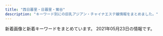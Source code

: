 ```yaml
---
title: "西日暮里・日暮里・鶯谷"
description: "キーワード別にの巨乳アジアン・チャイナエステ嬢情報をまとめました。"
---
```


新着画像と新着キーワードをまとめています。
2021年05月23日の情報です。

<DmmAffiliateIns />
<KeywordTable
  shops={
    [
    {
        "keywords": {
            "C": 15
        },
        "station": "JR\u9daf\u8c37\u99c5\u5317\u53e3",
        "url": "http://es-rlx.com/",
        "name": "\u5065\u7f8e\u5802",
        "img_links": [
            "http://es-rlx.com/img/access/road01.jpg",
            "http://es-rlx.com/img/access/kanban.png",
            "http://es-rlx.com/staff/minami/01.jpg",
            "http://es-rlx.com/staff/sakura/01mb.jpg",
            "http://es-rlx.com/staff/yuki/01.jpg",
            "http://es-rlx.com/staff/minami/01mb.jpg",
            "http://es-rlx.com/img/access/road03.jpg",
            "http://es-rlx.com/img/access/road02.jpg",
            "http://es-rlx.com/staff/yuki/01mb.jpg",
            "http://es-rlx.com/pic/top3.jpg",
            "http://es-rlx.com/pic/head.png",
            "http://es-rlx.com/i/files/homeimg.jpg",
            "http://es-rlx.com/img/access/roaddm.png",
            "http://es-rlx.com/img/access/road04.jpg",
            "http://es-rlx.com/pic/top2.jpg",
            "http://es-rlx.com/img/youtube.jpg",
            "http://es-rlx.com/img/ttl_staff.png",
            "http://es-rlx.com/staff/sakura/01.jpg",
            "http://es-rlx.com/img/ttl_rec.png",
            "http://es-rlx.com/pic/top1.jpg",
            "http://es-rlx.com/img/ft_tel.png",
            "http://es-rlx.com/img/ttl_mobile.png",
            "http://es-rlx.com/img/ttl_tnew.png"
        ]
    },
    {
        "keywords": {},
        "station": "JR\u65e5\u66ae\u91cc\u99c5\u6771\u53e3",
        "name": "\u307f\u306a\u307f",
        "url": "http://es-minami.com/",
        "img_links": [
            "http://www.es-minami.com/gals/yuki1.jpg",
            "http://es-minami.com/gals/mika1.jpg",
            "http://www.es-minami.com/img/mika1.jpg",
            "http://es-minami.com/images/staff-bar.png",
            "http://www.es-minami.com/gals/mika1.jpg",
            "http://es-minami.com/images/nana1.jpg",
            "http://www.es-minami.com/gals/sakura1.jpg",
            "http://es-minami.com/img/sayuri1.jpg",
            "http://es-minami.com/gals/mika2.jpg",
            "http://es-minami.com/img/yuki1.jpg",
            "http://www.es-minami.com/gals/riri1.jpg",
            "http://www.es-minami.com/img/sayuri2.jpg",
            "http://es-minami.com/img/sayuri2.jpg",
            "http://www.es-minami.com/gals/rika1.jpg",
            "http://www.es-minami.com/img/sayuri1.jpg",
            "http://www.es-minami.com/images/yuki1.jpg",
            "http://www.es-minami.com/images/riri1.jpg",
            "http://www.es-minami.com/images/sayuri1.jpg",
            "http://www.es-minami.com/img/mika2.jpg",
            "http://es-minami.com/gals/sayuri1.jpg",
            "http://es-minami.com/gals/riri1.jpg",
            "http://www.es-minami.com/gals/nana1.jpg",
            "http://es-minami.com/img/nana1.jpg",
            "http://es-minami.com/gals/sayuri2.jpg",
            "http://www.es-minami.com/images/mobole.png",
            "http://www.es-minami.com/images/nana1.jpg",
            "http://www.es-minami.com/img/riri1.jpg",
            "http://www.es-minami.com/images/staff-bar.png",
            "http://es-minami.com/img/mika2.jpg",
            "http://www.es-minami.com/gals/sayuri2.jpg",
            "http://www.es-minami.com/images/mika1.jpg",
            "http://www.es-minami.com/img/yuki1.jpg",
            "http://www.es-minami.com/images/news.png",
            "http://es-minami.com/images/rika1.jpg",
            "http://es-minami.com/gals/sakura1.jpg",
            "http://es-minami.com/gals/nana1.jpg",
            "http://www.es-minami.com/img/nana1.jpg",
            "http://es-minami.com/images/pick_staff6.jpg",
            "http://es-minami.com/img/mika1.jpg",
            "http://es-minami.com/gals/rika1.jpg",
            "http://es-minami.com/images/mika2.jpg",
            "http://es-minami.com/images/news.png",
            "http://es-minami.com/images/riri1.jpg",
            "http://es-minami.com/images/yuki1.jpg",
            "http://www.es-minami.com/images/sayuri2.jpg",
            "http://es-minami.com/images/mobole.png",
            "http://es-minami.com/images/sayuri1.jpg",
            "http://www.es-minami.com/gals/mika2.jpg",
            "http://www.es-minami.com/gals/sayuri1.jpg",
            "http://www.es-minami.com/images/rika1.jpg",
            "http://www.es-minami.com/images/pick_staff6.jpg",
            "http://www.es-minami.com/images/mika2.jpg",
            "http://es-minami.com/gals/yuki1.jpg",
            "http://es-minami.com/images/mika1.jpg",
            "http://es-minami.com/images/sayuri2.jpg",
            "http://es-minami.com/img/riri1.jpg"
        ]
    },
    {
        "station": "JR\u897f\u65e5\u66ae\u91cc\u99c5",
        "url": "http://www.hohoemi.es-relax.info/",
        "img_links": [
            "http://www.hohoemi.es-relax.info/gals/mirai1.jpg",
            "http://www.hohoemi.es-relax.info/i/room/r02.jpg",
            "http://www.hohoemi.es-relax.info/gals/monika1.jpg",
            "http://www.hohoemi.es-relax.info/images/r05.jpg",
            "http://www.hohoemi.es-relax.info/gals/nanami1.jpg",
            "http://www.hohoemi.es-relax.info/i/room/r04.jpg",
            "http://www.hohoemi.es-relax.info/i/room/r01.jpg",
            "http://www.hohoemi.es-relax.info/gals/yuyu1.jpg",
            "http://www.hohoemi.es-relax.info/gals/yuri1.jpg",
            "http://www.hohoemi.es-relax.info/images/img04.jpg",
            "http://www.hohoemi.es-relax.info/gals/karin1.jpg",
            "http://www.hohoemi.es-relax.info/images/r01.jpg",
            "http://www.hohoemi.es-relax.info/images/newsbar.jpg",
            "http://www.hohoemi.es-relax.info/images/r04.jpg",
            "http://www.hohoemi.es-relax.info/i/room/r03.jpg",
            "http://www.hohoemi.es-relax.info/gals/nana1.jpg",
            "http://www.hohoemi.es-relax.info/images/162-1.jpg",
            "http://www.hohoemi.es-relax.info/images/img02.jpg",
            "http://www.hohoemi.es-relax.info/images/r02.jpg",
            "http://www.hohoemi.es-relax.info/images/img03.jpg",
            "http://www.hohoemi.es-relax.info/images/r03.jpg"
        ],
        "name": "\u307b\u307b\u3048\u307f",
        "keywords": {}
    },
    {
        "station": "JR\u897f\u65e5\u66ae\u91cc\u99c5",
        "url": "http://chou.ies.bz/",
        "keywords": {
            "86": 7,
            "D": 7,
            "85": 1,
            "84": 1,
            "C": 1,
            "E": 1
        },
        "img_links": [
            "http://chou.ies.bz/images/top.png",
            "http://chou.ies.bz/images/s_staff.jpg",
            "http://chou.ies.bz/photos/sites/85/2019/07/2019070509385227.jpg",
            "http://chou.ies.bz/photos/sites/85/2019/12/2019120602315853.jpg",
            "http://chou.ies.bz/photos/sites/85/2019/07/2019070106330942.jpg",
            "http://chou.ies.bz/photos/sites/85/2019/07/2019070106340260.jpg",
            "http://chou.ies.bz/photos/sites/85/2020/12/2020120204265615.jpg",
            "http://chou.ies.bz/photos/sites/85/2020/10/2020100610370157.jpg",
            "http://chou.ies.bz/photos/sites/85/2019/07/2019070106333414.jpg",
            "http://chou.ies.bz/images/n1.jpg",
            "http://chou.ies.bz/images/s3.png",
            "http://chou.ies.bz/photos/sites/85/2020/10/2020100610383828.jpg",
            "http://chou.ies.bz/images/s_news.png",
            "http://chou.ies.bz/images/mobile.png",
            "http://chou.ies.bz/photos/sites/85/2021/04/2021042710033582.jpg",
            "http://chou.ies.bz/images/s_link.png",
            "http://chou.ies.bz/photos/sites/85/2020/12/2020120204150858.jpg",
            "http://chou.ies.bz/photos/sites/85/2020/12/2020121802483415.jpg",
            "http://chou.ies.bz/images/s_pick.png",
            "http://chou.ies.bz/photos/sites/85/2019/06/2019062803491517.jpg",
            "http://chou.ies.bz/photos/sites/85/2021/05/2021051201142065.jpg",
            "http://chou.ies.bz/photos/sites/85/2019/07/2019070106320474.jpg",
            "http://chou.ies.bz/images/n3.png",
            "http://chou.ies.bz/images/s1.png"
        ],
        "name": "\u706f\u308a\u5c4b"
    },
    {
        "img_links": [
            "http://www.en-nippori.net/image/mainparts/images/navi01_04.jpg",
            "http://www.en-nippori.net/image/therapist/04.jpg",
            "http://www.en-nippori.net/image/index/top.jpg",
            "http://www.en-nippori.net/image/mainparts/images/navi01_03.jpg",
            "http://www.en-nippori.net/image/therapist/03.jpg",
            "http://www.en-nippori.net/image/mainparts/images/navi01_05.jpg",
            "http://www.en-nippori.net/image/mainparts/images/navi01_07.jpg",
            "http://www.en-nippori.net/image/therapist/06.jpg",
            "http://www.en-nippori.net/image/mainparts/main.jpg",
            "http://www.en-nippori.net/image/mainparts/images/navi01_06.jpg",
            "http://www.en-nippori.net/image/therapist/02.jpg",
            "http://www.en-nippori.net/image/mainparts/images/navi01_02.jpg",
            "http://www.en-nippori.net/image/therapist/01.jpg"
        ],
        "keywords": {
            "C": 6
        },
        "name": "\u7e01",
        "url": "http://www.en-nippori.net/",
        "station": "JR\u65e5\u66ae\u91cc\u99c5\u6771\u53e3"
    },
    {
        "keywords": {
            "E": 6,
            "94": 3,
            "85": 15,
            "86": 19,
            "F": 3,
            "D": 47,
            "C": 19
        },
        "url": "http://www.mac-riraku106.xyz/",
        "name": "\u306f\u305f\u3061",
        "station": "JR\u65e5\u66ae\u91cc\u99c5\u5357\u53e3",
        "img_links": [
            "http://www.mac-riraku106.xyz/uploads/190926/1-1Z926131T2408.jpg",
            "http://www.mac-riraku106.xyz/uploads/190723/1-1.jpg",
            "http://www.mac-riraku106.xyz/uploads/191128/1-19112Q3111UF.jpg",
            "http://www.mac-riraku106.xyz/uploads/200317/1-20031G4420c38.jpg",
            "http://www.mac-riraku106.xyz/uploads/191008/1-19100Q5451M20.jpg",
            "http://www.mac-riraku106.xyz/uploads/200801/1-200P1110412514.jpg",
            "http://www.mac-riraku106.xyz/uploads/200325/1-2003251H312V4.jpg",
            "http://www.mac-riraku106.xyz/uploads/191106/1-191106092T0531.jpg",
            "http://www.mac-riraku106.xyz/uploads/191106/1-191106092J62Y.jpg",
            "http://www.mac-riraku106.xyz/static/picture/tel.png",
            "http://www.mac-riraku106.xyz/uploads/190723/34-1.jpg",
            "http://www.mac-riraku106.xyz/uploads/200310/1-200310130Z0421.jpg",
            "http://www.mac-riraku106.xyz/uploads/191209/1-191209123459153.jpg",
            "http://www.mac-riraku106.xyz/uploads/200501/1-200501125150516.jpg",
            "http://www.mac-riraku106.xyz/uploads/200501/1-200501145011C2.jpg",
            "http://www.mac-riraku106.xyz/static/picture/call.png",
            "http://www.mac-riraku106.xyz/uploads/200608/1-20060Q0251EY.jpg",
            "http://www.mac-riraku106.xyz/static/picture/top-img02.png",
            "http://www.mac-riraku106.xyz/uploads/191219/1-19121912423J29.jpg",
            "http://www.mac-riraku106.xyz/static/picture/top-img03.png",
            "http://www.mac-riraku106.xyz/static/picture/1.jpg",
            "http://www.mac-riraku106.xyz/uploads/191128/1-19112Q3102OP.jpg",
            "http://www.mac-riraku106.xyz/static/picture/2.jpg",
            "http://www.mac-riraku106.xyz/uploads/200801/1-200P1110A4M2.jpg",
            "http://www.mac-riraku106.xyz/uploads/190723/10-1.jpg",
            "http://www.mac-riraku106.xyz/uploads/200310/1-20031013091I08.jpg",
            "http://www.mac-riraku106.xyz/uploads/190906/1-1ZZ6125225A4.jpg",
            "http://www.mac-riraku106.xyz/uploads/190723/23-1.jpg",
            "http://www.mac-riraku106.xyz/uploads/191209/1-1912091229204E.jpg",
            "http://www.mac-riraku106.xyz/uploads/200317/1-20031G44220J0.jpg",
            "http://www.mac-riraku106.xyz/uploads/200325/1-2003251H340B9.jpg",
            "http://www.mac-riraku106.xyz/uploads/191209/1-191209122ZY50.jpg",
            "http://www.mac-riraku106.xyz/uploads/200801/1-200P1110631926.jpg",
            "http://www.mac-riraku106.xyz/uploads/191106/1-191106092S0357.jpg",
            "http://www.mac-riraku106.xyz/uploads/190826/1-1ZR614462Qa.jpg",
            "http://www.mac-riraku106.xyz/uploads/200501/1-200501145002a7.jpg",
            "http://www.mac-riraku106.xyz/uploads/200501/1-200501125251121.jpg",
            "http://www.mac-riraku106.xyz/uploads/190723/21-1.jpg",
            "http://www.mac-riraku106.xyz/uploads/190723/30-1.jpg",
            "http://www.mac-riraku106.xyz/uploads/200818/1-200QQ55415J4.jpg",
            "http://www.mac-riraku106.xyz/static/picture/michi02.png",
            "http://www.mac-riraku106.xyz/uploads/191008/1-19100Q5453V63.jpg",
            "http://www.mac-riraku106.xyz/uploads/190723/23-2.jpg",
            "http://www.mac-riraku106.xyz/uploads/190926/1-1Z926131R6102.jpg",
            "http://www.mac-riraku106.xyz/static/picture/michi01.png",
            "http://www.mac-riraku106.xyz/static/picture/top-img01.png",
            "http://www.mac-riraku106.xyz/uploads/191219/1-191219124141563.jpg",
            "http://www.mac-riraku106.xyz/uploads/200310/1-200310130925920.jpg",
            "http://www.mac-riraku106.xyz/uploads/200317/1-20031G44235R7.jpg",
            "http://www.mac-riraku106.xyz/uploads/190723/1-2.jpg",
            "http://www.mac-riraku106.xyz/uploads/190723/33-1.jpg",
            "http://www.mac-riraku106.xyz/uploads/190723/23-3.jpg",
            "http://www.mac-riraku106.xyz/static/picture/top-img09.png",
            "http://www.mac-riraku106.xyz/uploads/191128/1-19112Q31009521.jpg",
            "http://www.mac-riraku106.xyz/uploads/200501/1-200501125300127.jpg",
            "http://www.mac-riraku106.xyz/uploads/190723/10-2.jpg",
            "http://www.mac-riraku106.xyz/uploads/200818/1-200QQ554231G.jpg",
            "http://www.mac-riraku106.xyz/uploads/200608/1-20060Q02506204.jpg",
            "http://www.mac-riraku106.xyz/uploads/200818/1-200QQ5535E92.jpg",
            "http://www.mac-riraku106.xyz/uploads/190826/1-1ZR6144611E0.jpg",
            "http://www.mac-riraku106.xyz/uploads/200501/1-200501125159161.jpg",
            "http://www.mac-riraku106.xyz/uploads/200501/1-200501144951148.jpg",
            "http://www.mac-riraku106.xyz/uploads/190906/1-1ZZ612503C39.jpg",
            "http://www.mac-riraku106.xyz/uploads/190723/25-1.jpg"
        ]
    },
    {
        "img_links": [
            "https://www.sofia-est.com/img/material/top_about.png",
            "https://www.sofia-est.com/img/top/topslide20141211.jpg",
            "https://www.sofia-est.com/img/girl/thumb/s106_3.jpg",
            "https://www.sofia-est.com/img/girl/thumb/s92_2.jpg",
            "https://www.sofia-est.com/img/girl/pickup/pickup20191220093623.jpg",
            "https://www.sofia-est.com/img/material/top_twitter.png",
            "https://www.sofia-est.com/img/material/gm2_rollout.png",
            "https://www.sofia-est.com/img/girl/pickup/pickup20191220093702.jpg",
            "https://www.sofia-est.com/img/girl/thumb/s81_1.jpg",
            "https://www.sofia-est.com/img/girl/thumb/s81_3.jpg",
            "https://www.sofia-est.com/img/girl/main/s99_1.jpg",
            "https://www.sofia-est.com/img/girl/thumb/s97_1.jpg",
            "https://www.sofia-est.com/img/girl/thumb/s89_1.jpg",
            "https://www.sofia-est.com/img/material/coursepoint_rev2.png",
            "https://www.sofia-est.com/img/girl/main/s56_1.jpg",
            "https://www.sofia-est.com/img/girl/list/s92_list.jpg",
            "https://www.sofia-est.com/img/girl/thumb/s55_2.jpg",
            "https://www.sofia-est.com/img/material/top_camp.png",
            "https://www.sofia-est.com/img/girl/pickup/pickup20200111122329.jpg",
            "https://www.sofia-est.com/img/material/top_infomation.png",
            "https://www.sofia-est.com/img/girl/thumb/s57_1.jpg",
            "https://www.sofia-est.com/img/girl/main/s105_1.jpg",
            "https://www.sofia-est.com/img/material/page5_subt2.png",
            "https://www.sofia-est.com/img/material/gm1_rollout.png",
            "https://www.sofia-est.com/img/girl/thumb/s100_2.jpg",
            "https://www.sofia-est.com/img/girl/thumb/s56_1.jpg",
            "https://www.sofia-est.com/img/girl/list/s89_list.jpg",
            "https://www.sofia-est.com/img/material/photo5.jpg",
            "https://www.sofia-est.com/img/material/page4_subt1.png",
            "https://www.sofia-est.com/img/banner/koko_120x60.png",
            "https://www.sofia-est.com/img/girl/thumb/s81_2.jpg",
            "https://www.sofia-est.com/img/girl/thumb/s106_1.jpg",
            "https://www.sofia-est.com/img/material/photo6.jpg",
            "https://www.sofia-est.com/img/girl/list/s100_list.jpg",
            "https://www.sofia-est.com/img/girl/list/s94_list.jpg",
            "https://www.sofia-est.com/img/girl/list/s55_list.jpg",
            "https://www.sofia-est.com/img/girl/main/s97_1.jpg",
            "https://www.sofia-est.com/img/material/movie20141210.jpg",
            "https://www.sofia-est.com/img/material/gm3_rollout.png",
            "https://www.sofia-est.com/img/girl/thumb/s81_4.jpg",
            "https://www.sofia-est.com/img/girl/list/s105_list.jpg",
            "https://www.sofia-est.com/img/girl/thumb/s105_1.jpg",
            "https://www.sofia-est.com/img/girl/list/s84_list.jpg",
            "https://www.sofia-est.com/img/girl/thumb/s113_2.jpg",
            "https://www.sofia-est.com/img/material/mob_youtube.png",
            "https://www.sofia-est.com/img/material/page8_subt1.png",
            "https://www.sofia-est.com/img/material/mob_t3.jpg",
            "https://www.sofia-est.com/img/material/gm6_rollout.png",
            "https://www.sofia-est.com/img/material/iph.png",
            "https://www.sofia-est.com/img/girl/list/s81_list.jpg",
            "https://www.sofia-est.com/img/material/sd_rt_btn.png",
            "https://www.sofia-est.com/img/girl/thumb/s113_1.jpg",
            "https://www.sofia-est.com/img/top/topslide20150918.jpg",
            "https://www.sofia-est.com/img/material/top_kodawariimg1.jpg",
            "https://www.sofia-est.com/img/material/movie_left_yaji.png",
            "https://www.sofia-est.com/img/girl/thumb/s106_2.jpg",
            "https://www.sofia-est.com/img/material/noimg_b.jpg",
            "https://www.sofia-est.com/img/material/photobig.jpg",
            "https://www.sofia-est.com/img/material/page6_subt3.png",
            "https://www.sofia-est.com/img/girl/list/s108_list.jpg",
            "https://www.sofia-est.com/img/girl/main/s94_1.jpg",
            "https://www.sofia-est.com/img/girl/thumb/s92_1.jpg",
            "https://www.sofia-est.com/img/girl/thumb/s94_1.jpg",
            "https://www.sofia-est.com/img/material/doublecourse_rev1.png",
            "https://www.sofia-est.com/img/material/top_news.png",
            "https://www.sofia-est.com/img/material/page3_1_subt2.png",
            "https://www.sofia-est.com/img/girl/list/s106_list.jpg",
            "https://www.sofia-est.com/img/top/topslide20141210.jpg",
            "https://www.sofia-est.com/img/material/page2_subt1.png",
            "https://www.sofia-est.com/img/material/mob_t1.jpg",
            "https://www.sofia-est.com/img/material/page6_subt2.png",
            "https://www.sofia-est.com/img/what/coupon202009.png",
            "https://www.sofia-est.com/img/material/photo2.jpg",
            "https://www.sofia-est.com/img/material/course_tanta1.png",
            "https://www.sofia-est.com/img/girl/main/s84_1.jpg",
            "https://www.sofia-est.com/img/girl/thumb/s105_4.jpg",
            "https://www.sofia-est.com/img/girl/thumb/s105_3.jpg",
            "https://www.sofia-est.com/img/girl/thumb/s99_1.jpg",
            "https://www.sofia-est.com/img/girl/thumb/s108_1.jpg",
            "https://www.sofia-est.com/img/girl/thumb/s94_2.jpg",
            "https://www.sofia-est.com/img/material/page3_subt1.png",
            "https://www.sofia-est.com/img/material/mob_t5.jpg",
            "https://www.sofia-est.com/img/girl/thumb/s106_5.jpg",
            "https://www.sofia-est.com/img/material/pagetop_rollout.png",
            "https://www.sofia-est.com/img/girl/mobilepickup/mobilepickup20200302124127.jpg",
            "https://www.sofia-est.com/img/girl/thumb/s106_4.jpg",
            "https://www.sofia-est.com/img/material/top_pickup.png",
            "https://www.sofia-est.com/img/material/movie_right_yaji.png",
            "https://www.sofia-est.com/img/material/top_kodawari.png",
            "https://www.sofia-est.com/img/girl/pickup/pickup20190509222453.jpg",
            "https://www.sofia-est.com/img/material/yakusoku.png",
            "https://www.sofia-est.com/img/girl/list/s97_list.jpg",
            "https://www.sofia-est.com/img/girl/list/s111_list.jpg",
            "https://www.sofia-est.com/img/material/top_newface.png",
            "https://www.sofia-est.com/img/material/page6_subt1.png",
            "https://www.sofia-est.com/img/girl/main/s100_1.jpg",
            "https://www.sofia-est.com/img/material/gm4_rollout.png",
            "https://www.sofia-est.com/img/material/top_movie.png",
            "https://www.sofia-est.com/img/material/page4_subt2.png",
            "https://www.sofia-est.com/img/girl/list/s99_list.jpg",
            "https://www.sofia-est.com/img/material/mobileqr.png",
            "https://www.sofia-est.com/img/material/phototxt.jpg",
            "https://www.sofia-est.com/img/material/page7_subt1.png",
            "https://www.sofia-est.com/img/material/page8_subt2.png",
            "https://www.sofia-est.com/img/girl/main/s57_1.jpg",
            "https://www.sofia-est.com/img/girl/main/s81_1.jpg",
            "https://www.sofia-est.com/img/girl/thumb/s100_1.jpg",
            "https://www.sofia-est.com/img/girl/main/s113_1.jpg",
            "https://www.sofia-est.com/img/material/noimg_thumb.jpg",
            "https://www.sofia-est.com/img/material/page3_1_subt1.png",
            "https://www.sofia-est.com/img/material/photo1.jpg",
            "https://www.sofia-est.com/img/girl/thumb/s81_5.jpg",
            "https://www.sofia-est.com/img/girl/thumb/s55_1.jpg",
            "https://www.sofia-est.com/img/material/gm5_rollout.png",
            "https://www.sofia-est.com/img/material/photo3.jpg",
            "https://www.sofia-est.com/img/girl/main/s55_1.jpg",
            "https://www.sofia-est.com/img/girl/thumb/s89_2.jpg",
            "https://www.sofia-est.com/img/material/photo8.jpg",
            "https://www.sofia-est.com/img/girl/thumb/s99_2.jpg",
            "https://www.sofia-est.com/img/girl/list/s56_list.jpg",
            "https://www.sofia-est.com/img/material/mob_t2.jpg",
            "https://www.sofia-est.com/img/material/mob_t4.jpg",
            "https://www.sofia-est.com/img/material/course_tanta2.png",
            "https://www.sofia-est.com/img/girl/thumb/s97_2.jpg",
            "https://www.sofia-est.com/img/material/courseoption_rev1.png",
            "https://www.sofia-est.com/img/girl/main/s92_1.jpg",
            "https://www.sofia-est.com/img/girl/thumb/s105_5.jpg",
            "https://www.sofia-est.com/img/material/hosi5.png",
            "https://www.sofia-est.com/img/girl/thumb/s84_1.jpg",
            "https://www.sofia-est.com/img/material/movieicon.png",
            "https://www.sofia-est.com/img/girl/thumb/s55_3.jpg",
            "https://www.sofia-est.com/img/material/photo4.jpg",
            "https://www.sofia-est.com/img/girl/thumb/s105_2.jpg",
            "https://www.sofia-est.com/img/girl/list/s113_list.jpg",
            "https://www.sofia-est.com/img/material/noimg_m.jpg",
            "https://www.sofia-est.com/img/material/page5_subt1.png",
            "https://www.sofia-est.com/img/girl/thumb/s84_2.jpg",
            "https://www.sofia-est.com/img/girl/main/s106_1.jpg",
            "https://www.sofia-est.com/img/girl/list/s57_list.jpg",
            "https://www.sofia-est.com/img/girl/main/s89_1.jpg",
            "https://www.sofia-est.com/img/girl/thumb/s56_2.jpg",
            "https://www.sofia-est.com/img/material/photo7.jpg"
        ],
        "station": "JR\u65e5\u66ae\u91cc\u99c5\u5357\u53e3",
        "url": "https://www.sofia-est.com/",
        "name": "\u30bd\u30d5\u30a3\u30a2",
        "keywords": {
            "G": 2,
            "\u30bb\u30af\u30b7\u30fc": 29,
            "E": 1,
            "\u30c0\u30a4\u30ca\u30de\u30a4\u30c8": 1
        }
    },
    {
        "url": "http://flowerscent.este.work/",
        "img_links": [
            "http://flowerscent.este.work/2/uploadimg/1621772192.jpeg",
            "http://flowerscent.este.work/head_3_4691_1556258938113847.png",
            "http://flowerscent.este.work/2/uploadimg/1599833697.jpg",
            "http://flowerscent.este.work/2/uploadimg/1600260826.jpg",
            "http://flowerscent.este.work/head_1_4691_1553674270167089.png",
            "http://flowerscent.este.work/head_2_4691_1553674270815382.png",
            "http://flowerscent.este.work/2/uploadimg/1621772225.jpg"
        ],
        "keywords": {
            "86": 12,
            "C": 48,
            "84": 12,
            "D": 12,
            "E": 24,
            "87": 24,
            "83": 36
        },
        "station": "JR\u897f\u65e5\u66ae\u91cc\u99c5",
        "name": "\u3075\u308f\u3075\u308f"
    },
    {
        "keywords": {
            "86": 15,
            "85": 5,
            "D": 20
        },
        "name": "\u6843",
        "img_links": [
            "http://momo.tyo.cm/images/nav_link05.png",
            "http://momo.tyo.cm/images/tit_com04.png",
            "http://momo.tyo.cm/images/tit01.png",
            "http://momo.tyo.cm/images/news.png",
            "http://momo.tyo.cm/images/nav_link02.png",
            "http://momo.tyo.cm/images/tit_staff.png",
            "http://momo.tyo.cm/images/tit_link01.png",
            "http://momo.tyo.cm/images/tit_com01.png",
            "http://momo.tyo.cm/photos/sites/53/2021/02/2021021607405658.jpg",
            "http://momo.tyo.cm/images/pagetop.png",
            "http://momo.tyo.cm/images/border01.png",
            "http://momo.tyo.cm/images/border02.png",
            "http://momo.tyo.cm/photos/sites/53/2021/02/2021021607405578.jpg",
            "http://momo.tyo.cm/images/tit02.png",
            "http://momo.tyo.cm/images/tit_com05.png",
            "http://momo.tyo.cm/photos/sites/53/2021/02/2021021607405882.jpg",
            "http://momo.tyo.cm/images/tit04.png",
            "http://momo.tyo.cm/images/top_slider01.jpg",
            "http://momo.tyo.cm/images/bg_pick.png",
            "http://momo.tyo.cm/images/nav_link01.png",
            "http://momo.tyo.cm/photos/sites/53/2021/02/2021021607405730.jpg",
            "http://momo.tyo.cm/images/nav_link06.png",
            "http://momo.tyo.cm/images/tit_com.png",
            "http://momo.tyo.cm/images/tit_com02.png",
            "http://momo.tyo.cm/images/tit05.png",
            "http://momo.tyo.cm/images/nav_link04.png",
            "http://momo.tyo.cm/images/tit03.png",
            "http://momo.tyo.cm/images/tit_com03.png",
            "http://momo.tyo.cm/images/nav_link03.png",
            "http://momo.tyo.cm/images/top_slider02.jpg"
        ],
        "station": "JR\u65e5\u66ae\u91cc\u99c5\u5357\u53e3",
        "url": "http://momo.tyo.cm/"
    },
    {
        "station": "JR\u65e5\u66ae\u91cc\u99c5\u6771\u53e3",
        "url": "http://esthe-aroma.red/",
        "keywords": {
            "86": 8,
            "E": 1,
            "D": 7
        },
        "img_links": [
            "http://esthe-aroma.red/images/r2.jpg",
            "http://esthe-aroma.red/images/cg06.jpg",
            "http://esthe-aroma.red/images/cg01.jpg",
            "http://esthe-aroma.red/images/evetop.png",
            "http://esthe-aroma.red/images/r4.jpg",
            "http://esthe-aroma.red/images/precau.png",
            "http://esthe-aroma.red/images/top.png",
            "http://esthe-aroma.red/images/cg08.jpg",
            "http://esthe-aroma.red/images/r1.jpg",
            "http://esthe-aroma.red/images/imm.jpg",
            "http://esthe-aroma.red/link/menlog.jpg",
            "http://esthe-aroma.red/images/staff_s.png",
            "http://esthe-aroma.red/images/sruru.jpg",
            "http://esthe-aroma.red/images/r3.jpg",
            "http://esthe-aroma.red/images/news.png",
            "http://esthe-aroma.red/images/kan.jpg",
            "http://esthe-aroma.red/images/cg03.jpg",
            "http://esthe-aroma.red/images/cg02.jpg",
            "http://esthe-aroma.red/images/cg07.jpg",
            "http://esthe-aroma.red/images/cg04.jpg",
            "http://esthe-aroma.red/images/cg10.jpg",
            "http://esthe-aroma.red/images/rec.png"
        ],
        "name": "\u548c\u5408 \u308f\u3054\u3046"
    },
    {
        "keywords": {
            "86": 2,
            "C": 8,
            "87": 1,
            "88": 3
        },
        "station": "JR\u897f\u65e5\u66ae\u91cc\u99c5",
        "name": "\u6e29\u99a8\u6e2f-\u304a\u3093\u304d\u3087\u3046\u3053\u3046-",
        "url": "http://onkyoukou.tyo.cm/",
        "img_links": [
            "http://onkyoukou.tyo.cm/images/s_pick.jpg",
            "http://onkyoukou.tyo.cm/photos/sites/88/2017/03/staff4.jpg",
            "http://onkyoukou.tyo.cm/images/face_bj3.jpg",
            "http://onkyoukou.tyo.cm/images/nbj3.jpg",
            "http://onkyoukou.tyo.cm/images/mobile.jpg",
            "http://onkyoukou.tyo.cm/images/s_face.jpg",
            "http://onkyoukou.tyo.cm/images/face_bj.jpg",
            "http://onkyoukou.tyo.cm/images/top.png",
            "http://onkyoukou.tyo.cm/images/s_staff1.jpg",
            "http://onkyoukou.tyo.cm/images/n1.jpg",
            "http://onkyoukou.tyo.cm/photos/sites/88/2020/03/2020030111163079.jpg",
            "http://onkyoukou.tyo.cm/images/s_link.jpg",
            "http://onkyoukou.tyo.cm/images/s_news.jpg",
            "http://onkyoukou.tyo.cm/photos/sites/88/2017/03/staff2.jpg",
            "http://onkyoukou.tyo.cm/images/s_mobile.jpg",
            "http://onkyoukou.tyo.cm/images/nbj1.jpg",
            "http://onkyoukou.tyo.cm/images/s_staff.jpg",
            "http://onkyoukou.tyo.cm/images/line.jpg",
            "http://onkyoukou.tyo.cm/images/n3.jpg",
            "http://onkyoukou.tyo.cm/photos/sites/88/2017/03/staff1.jpg"
        ]
    },
    {
        "keywords": {
            "83": 4,
            "C": 12,
            "E": 3,
            "86": 4,
            "85": 11,
            "D": 23,
            "87": 7
        },
        "station": "\u753a\u5c4b\u99c51\u756a\u51fa\u53e3",
        "url": "https://mominoki.tyo.ac/",
        "img_links": [
            "https://mominoki.tyo.ac/images/themes/pink/no2.png",
            "https://mominoki.tyo.ac/images/themes/pink/s_staff.png",
            "https://mominoki.tyo.ac/images/themes/pink/r3.jpg",
            "https://mominoki.tyo.ac/photos/sites/41/2020/09/2020092804344859.jpg",
            "https://mominoki.tyo.ac/images/themes/pink/s_link.png",
            "https://mominoki.tyo.ac/images/themes/pink/s_ranking.png",
            "https://mominoki.tyo.ac/images/themes/pink/s_newface.png",
            "https://mominoki.tyo.ac/images/themes/pink/line.png",
            "https://mominoki.tyo.ac/photos/sites/41/2020/09/2020092810535583.jpg",
            "https://mominoki.tyo.ac/photos/sites/41/2020/09/2020092804344656.jpg",
            "https://mominoki.tyo.ac/images/themes/pink/s_news.png",
            "https://mominoki.tyo.ac/photos/sites/41/2020/09/2020092801595154.jpg",
            "https://mominoki.tyo.ac/photos/sites/41/2020/11/2020111401222038.jpg",
            "https://mominoki.tyo.ac/photos/sites/41/2021/03/202103150747058.jpg",
            "https://mominoki.tyo.ac/images/themes/pink/s_pickup.png",
            "https://mominoki.tyo.ac/images/themes/pink/no1.png",
            "https://mominoki.tyo.ac/photos/sites/41/2020/09/2020092804344750.jpg",
            "https://mominoki.tyo.ac/photos/sites/41/2021/03/202103150746598.jpg",
            "https://mominoki.tyo.ac/images/themes/pink/mobile.jpg"
        ],
        "name": "\u3082\u307f\u306e\u6728"
    },
    {
        "name": "\u30ed\u30fc\u30ba",
        "url": "http://minopom.xyz/",
        "station": "JR\u7530\u7aef\u99c5",
        "keywords": {
            "\u4e73": 2
        },
        "img_links": [
            "http://minopom.xyz/uploads/allimg/210410/1-21041014500NX.jpg",
            "http://www.minopom.xyz/uploads/allimg/210410/1-21041014500NX.jpg",
            "http://minopom.xyz/uploads/allimg/210410/1-210410145204C9.jpg",
            "http://minopom.xyz/picture/room3.jpg",
            "http://www.minopom.xyz/uploads/allimg/210410/1-210410144U4934.jpg",
            "http://minopom.xyz/uploads/allimg/210410/1-210410145124148.jpg",
            "http://minopom.xyz/uploads/allimg/210410/1-21041014450GC.jpg",
            "http://minopom.xyz/uploads/allimg/210410/1-2104101450455A.jpg",
            "http://minopom.xyz/uploads/210419/1-21041914162C16.jpg",
            "http://www.minopom.xyz/picture/img.site-builder.jpg",
            "http://minopom.xyz/picture/room1.jpg",
            "http://minopom.xyz/uploads/allimg/210410/1-210410144PY50.jpg",
            "http://www.minopom.xyz/uploads/allimg/210410/1-210410145124148.jpg",
            "http://www.minopom.xyz/uploads/allimg/210410/1-2104101450455A.jpg",
            "http://minopom.xyz/picture/head.jpg",
            "http://minopom.xyz/picture/img.site-builder.jpg",
            "http://minopom.xyz/uploads/allimg/210410/1-21041014413S64.jpg",
            "http://minopom.xyz/uploads/allimg/210410/1-210410144U4934.jpg",
            "http://www.minopom.xyz/uploads/allimg/210406/1-21040614313L45.jpg",
            "http://minopom.xyz/picture/room2.jpg",
            "http://minopom.xyz/uploads/allimg/210406/1-21040614313L45.jpg",
            "http://minopom.xyz/uploads/210406/1-210406143244C2.jpg",
            "http://minopom.xyz/uploads/210406/1-210406143111G0.jpg",
            "http://www.minopom.xyz/picture/totop_04.png",
            "http://www.minopom.xyz/uploads/allimg/210410/1-210410144PY50.jpg",
            "http://minopom.xyz/picture/totop_04.png",
            "http://www.minopom.xyz/picture/head.jpg",
            "http://minopom.xyz/uploads/210430/1-2104301Q63S18.jpg",
            "http://minopom.xyz/uploads/210406/1-2104061433121E.jpg",
            "http://minopom.xyz/uploads/allimg/210410/1-210410144323118.jpg"
        ]
    },
    {
        "name": "Oasis\uff5e\u30aa\u30a2\u30b7\u30b9",
        "img_links": [
            "http://lillian.work/room/tl1.jpg",
            "http://lillian.work/button/home.png",
            "http://lillian.work/images/footer-r.png",
            "http://lillian.work/room/room-l2.jpg",
            "http://lillian.work/icon/twitter.png",
            "http://lillian.work/staff/miki-s1.jpg",
            "http://lillian.work/icon/facebook.png",
            "http://lillian.work/room/tl3.jpg",
            "http://lillian.work/images/main-sp.jpg",
            "http://lillian.work/icon/line.png",
            "http://lillian.work/room/room-l3.jpg",
            "http://lillian.work/room/esthe3.jpg",
            "http://lillian.work/images/clear.png",
            "http://lillian.work/icon/google_plus.png",
            "http://lillian.work/staff/nana-s1.jpg",
            "http://lillian.work/images/footer-l.png",
            "http://lillian.work/room/room-l4.jpg",
            "http://lillian.work/room/esthe2.jpg",
            "http://lillian.work/room/tl2.jpg",
            "http://lillian.work/images/flower.png",
            "http://lillian.work/images/header3.png",
            "http://lillian.work/room/esthe1.jpg",
            "http://lillian.work/button/staff.png",
            "http://lillian.work/staff/nana-l1.jpg",
            "http://lillian.work/staff/miki-l1.jpg",
            "http://lillian.work/room/room-l1.jpg",
            "http://lillian.work/images/main1.jpg"
        ],
        "url": "http://lillian.work/",
        "station": "JR\u9daf\u8c37\u99c5\u5317\u53e3",
        "keywords": {}
    },
    {
        "keywords": {},
        "img_links": [
            "http://www.relax-mirai.info/gals/aki1.jpg",
            "http://www.relax-mirai.info/images/risa1.jpg",
            "http://www.relax-mirai.info/i/images/sayuri1.jpg",
            "http://www.relax-mirai.info/images/m03.jpg",
            "http://www.relax-mirai.info/i/images/momo1.jpg",
            "http://www.relax-mirai.info/images/momo1.jpg",
            "http://www.relax-mirai.info/gals/risa1.jpg",
            "http://www.relax-mirai.info/images/info02.jpg",
            "http://www.relax-mirai.info/images/sayuri1.jpg",
            "http://www.relax-mirai.info/i/120/sayuri1.jpg",
            "http://www.relax-mirai.info/gals/kaka1.jpg",
            "http://www.relax-mirai.info/images/m02.jpg",
            "http://www.relax-mirai.info/images/info01.jpg",
            "http://www.relax-mirai.info/images/m04.jpg",
            "http://www.relax-mirai.info/gals/emi1.jpg",
            "http://www.relax-mirai.info/images/qr.jpg"
        ],
        "station": "\u65e5\u66ae\u91cc\u99c5\u6771\u53e3",
        "url": "http://www.relax-mirai.info/",
        "name": "\u672a\u6765"
    },
    {
        "keywords": {},
        "url": "http://lapis.tyo.cm/",
        "img_links": [
            "http://lapis.tyo.cm/photos/sites/75/2021/05/2021051302480691.jpg",
            "http://lapis.tyo.cm/images/pick_bj3.jpg",
            "http://lapis.tyo.cm/images/nbj1.jpg",
            "http://lapis.tyo.cm/images/nbj3.jpg",
            "http://lapis.tyo.cm/photos/sites/75/2021/05/2021051807414276.jpg",
            "http://lapis.tyo.cm/images/s_face.jpg",
            "http://lapis.tyo.cm/images/new.jpg",
            "http://lapis.tyo.cm/images/s_blog.jpg",
            "http://lapis.tyo.cm/images/s_link.jpg",
            "http://lapis.tyo.cm/images/top.png",
            "http://lapis.tyo.cm/images/s_pick.jpg",
            "http://lapis.tyo.cm/images/pick_bj1.jpg",
            "http://lapis.tyo.cm/photos/sites/75/2021/05/202105180741411.jpg"
        ],
        "station": "JR\u9daf\u8c37\u99c5\u5317\u53e3",
        "name": "\u30e9\u30d4\u30b9"
    }
]
}
/>
<DmmAffiliateScript />
